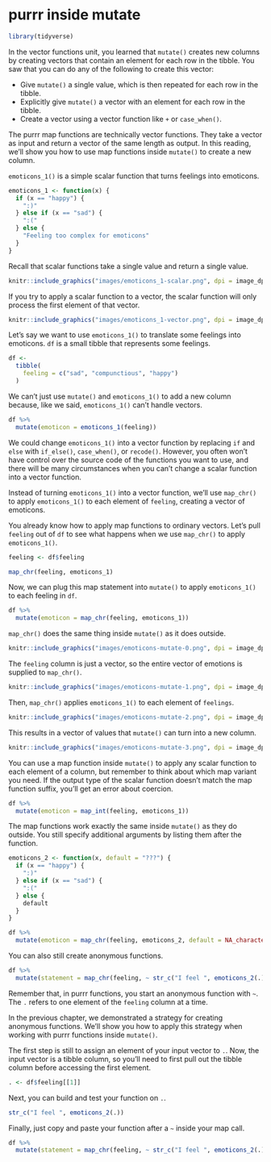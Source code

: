 # purrr inside mutate

```r
library(tidyverse)
```

In the vector functions unit, you learned that `mutate()` creates new columns by creating vectors that contain an element for each row in the tibble. You saw that you can do any of the following to create this vector:

* Give `mutate()` a single value, which is then repeated for each row in the tibble.
* Explicitly give `mutate()` a vector with an element for each row in the tibble.
* Create a vector using a vector function like `+` or `case_when()`.

The purrr map functions are technically vector functions. They take a vector as input and return a vector of the same length as output. In this reading, we'll show you how to use map functions inside `mutate()` to create a new column.

`emoticons_1()` is a simple scalar function that turns feelings into emoticons.

```r
emoticons_1 <- function(x) {
  if (x == "happy") {
    ":)"
  } else if (x == "sad") {
    ":("
  } else {
    "Feeling too complex for emoticons"
  }
}
```

Recall that scalar functions take a single value and return a single value.

```r
knitr::include_graphics("images/emoticons_1-scalar.png", dpi = image_dpi)
```

If you try to apply a scalar function to a vector, the scalar function will only process the first element of that vector.

```r
knitr::include_graphics("images/emoticons_1-vector.png", dpi = image_dpi)
```

Let's say we want to use `emoticons_1()` to translate some feelings into emoticons. `df` is a small tibble that represents some feelings.

```r
df <- 
  tibble(
    feeling = c("sad", "compunctious", "happy")
  ) 
```

We can't just use `mutate()` and `emoticons_1()` to add a new column because, like we said, `emoticons_1()` can't handle vectors. 

```r
df %>% 
  mutate(emoticon = emoticons_1(feeling))
```

We could change `emoticons_1()` into a vector function by replacing `if` and `else` with `if_else()`, `case_when()`, or `recode()`. However, you often won't have control over the source code of the functions you want to use, and there will be many circumstances when you can't change a scalar function into a vector function.

Instead of turning `emoticons_1()` into a vector function, we'll use `map_chr()` to apply `emoticons_1()` to each element of `feeling`, creating a vector of emoticons.

You already know how to apply map functions to ordinary vectors. Let's pull `feeling` out of `df` to see what happens when we use `map_chr()` to apply `emoticons_1()`.

```r
feeling <- df$feeling

map_chr(feeling, emoticons_1)
```

Now, we can plug this map statement into `mutate()` to apply `emoticons_1()` to each feeling in `df`.

```r
df %>% 
  mutate(emoticon = map_chr(feeling, emoticons_1))
```

`map_chr()` does the same thing inside `mutate()` as it does outside. 

```r
knitr::include_graphics("images/emoticons-mutate-0.png", dpi = image_dpi)
```

The `feeling` column is just a vector, so the entire vector of emotions is supplied to `map_chr()`.

```r
knitr::include_graphics("images/emoticons-mutate-1.png", dpi = image_dpi)
```

Then, `map_chr()` applies `emoticons_1()` to each element of `feelings`.

```r
knitr::include_graphics("images/emoticons-mutate-2.png", dpi = image_dpi)
```

This results in a vector of values that `mutate()` can turn into a new column.

```r
knitr::include_graphics("images/emoticons-mutate-3.png", dpi = image_dpi)
```

You can use a map function inside `mutate()` to apply any scalar function to each element of a column, but remember to think about which map variant you need. If the output type of the scalar function doesn't match the map function suffix, you'll get an error about coercion.

```r
df %>% 
  mutate(emoticon = map_int(feeling, emoticons_1))
```

The map functions work exactly the same inside `mutate()` as they do outside. You still specify additional arguments by listing them after the function.

```r
emoticons_2 <- function(x, default = "???") {
  if (x == "happy") {
    ":)"
  } else if (x == "sad") {
    ":("
  } else {
    default
  }
}

df %>% 
  mutate(emoticon = map_chr(feeling, emoticons_2, default = NA_character_))
```

You can also still create anonymous functions.

```r
df %>% 
  mutate(statement = map_chr(feeling, ~ str_c("I feel ", emoticons_2(.))))
```

Remember that, in purrr functions, you start an anonymous function with `~`. The `.` refers to one element of the `feeling` column at a time. 

In the previous chapter, we demonstrated a strategy for creating anonymous functions. We'll show you how to apply this strategy when working with purrr functions inside `mutate()`.

The first step is still to assign an element of your input vector to `.`. Now, the input vector is a tibble column, so you'll need to first pull out the tibble column before accessing the first element.

```r
. <- df$feeling[[1]]
```

Next, you can build and test your function on `.`.

```r
str_c("I feel ", emoticons_2(.))
```

Finally, just copy and paste your function after a `~` inside your map call.

```r
df %>% 
  mutate(statement = map_chr(feeling, ~ str_c("I feel ", emoticons_2(.))))
```

